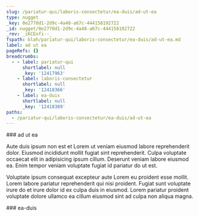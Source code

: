 ```yaml
---
slug: /pariatur-qui/laboris-consectetur/ea-duis/ad-ut-ea
type: nugget
_key: 0e2770d1-2d9c-4a48-a67c-444158192722
_id: nugget/0e2770d1-2d9c-4a48-a67c-444158192722
_rev: _iKCEofi--_
fspath: blah/pariatur-qui/laboris-consectetur/ea-duis/ad-ut-ea.md
label: ad ut ea
pageRefs: {}
breadcrumbs:
  - - label: pariatur-qui
      shortlabel: null
      _key: '12417963'
    - label: laboris-consectetur
      shortlabel: null
      _key: '12418366'
    - label: ea-duis
      shortlabel: null
      _key: '12418389'
paths:
  - /pariatur-qui/laboris-consectetur/ea-duis/ad-ut-ea
---
```


<NuggetArea>
<Nugget slug="/pariatur-qui/laboris-consectetur/ea-duis/ad-ut-ea" type="nugget" _key="0e2770d1-2d9c-4a48-a67c-444158192722" _id="nugget/0e2770d1-2d9c-4a48-a67c-444158192722" _rev="_iKCEofi--_" fspath="blah/pariatur-qui/laboris-consectetur/ea-duis/ad-ut-ea.md" label="ad ut ea" paths="/pariatur-qui/laboris-consectetur/ea-duis/ad-ut-ea">
<NuggetBody>
### ad ut ea

Aute duis ipsum non est et Lorem ut veniam eiusmod labore reprehenderit dolor. Eiusmod incididunt mollit fugiat sint reprehenderit. Culpa voluptate occaecat elit in adipisicing ipsum cillum. Deserunt veniam labore eiusmod ea. Enim tempor veniam voluptate fugiat id pariatur do ut est.

Voluptate ipsum consequat excepteur aute Lorem eu proident esse mollit. Lorem labore pariatur reprehenderit qui nisi proident. Fugiat sunt voluptate irure do et irure dolor id ex culpa duis in eiusmod. Lorem pariatur proident voluptate dolore ullamco ea cillum eiusmod sint ad culpa non aliqua magna.

</NuggetBody>
<Breadcrumbs>
<Crumbs>
<Crumb _key="12417963" label="pariatur-qui" /><Crumb _key="12418366" label="laboris-consectetur" /><Crumb _key="12418389" label="ea-duis" />
</Crumbs>
</Breadcrumbs>
</Nugget>

<NuggetsInbound>
</NuggetsInbound>
<NuggetsOutbound>
</NuggetsOutbound>
</NuggetArea>
<PassagesInbound>
<Passage direction="inbound" type="passage" _key="12418389" _id="passage/12418389" _rev="_iKCEofi---" label="ea-duis" passage="ea-duis" fspath="blah/pariatur-qui/laboris-consectetur/ea-duis" paths="/pariatur-qui/laboris-consectetur/ea-duis" slug="/pariatur-qui/laboris-consectetur/ea-duis">
<NuggetBody>
### ea-duis

</NuggetBody>
<Breadcrumbs>
<Crumbs>
<Crumb _key="12417963" label="pariatur-qui" /><Crumb _key="12418366" label="laboris-consectetur" />
</Crumbs>
</Breadcrumbs>
</Passage>

</PassagesInbound>
<PassagesOutbound>
</PassagesOutbound>
